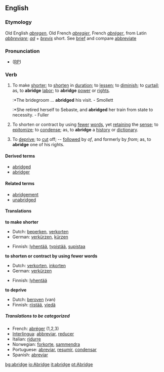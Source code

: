 ==English==
===Etymology===
Old English ''[[abregen]]'', Old French ''[[abregier]]'', French ''[[abréger]]'', from Latin ''[[abbreviare]]''; ''[[ad]]'' + ''[[brevis]]'' short. See [[brief]] and compare [[abbreviate]]

===Pronunciation===
* ([[RP]]) {{IPA|/əˈbrɪdʒ/}}

===Verb===
{{en-infl-reg-other-e|abridg|e}}

# {{transitive}} To make [[shorter]]; to [[shorten]] in [[duration]]; to [[lessen]]; to [[diminish]]; to [[curtail]]; as, to '''abridge''' [[labor]]; to '''abridge''' [[power]] or [[right]]s.
#:*The bridegroom ... '''abridged''' his visit. - Smollett
#:*She retired herself to Sebaste, and '''abridged''' her train from state to necessity. - Fuller
# {{transitive}} To shorten or contract by using [[fewer]] [[word]]s, yet [[retaining]] the [[sense]]; to [[epitomize]]; to [[condense]]; as, to '''abridge''' a [[history]] or [[dictionary]].
# {{transitive}} To [[deprive]]; to [[cut]] off; -- [[follow]]ed by ''of'', and formerly by ''from''; as, to '''abridge''' one of his rights.

====Derived terms====
* [[abridged]]
* [[abridger]]

====Related terms====
* [[abridgement]]
* [[unabridged]]

====Translations====
'''to make shorter'''
{{top}}
*Dutch: [[beperken]], [[verkorten]]
*German: [[verkürzen]], [[kürzen]]
{{mid}}
*Finnish: [[lyhentää]], [[typistää]], [[supistaa]]
{{bottom}}

'''to shorten or contract by using fewer words'''
{{top}}
*Dutch: [[verkorten]], [[inkorten]]
*German: [[verkürzen]]
{{mid}}
*Finnish: [[lyhentää]]
{{bottom}}

'''to deprive'''
{{top}}
*Dutch: [[beroven]] (van)
*Finnish: [[riistää]], [[viedä]]
{{mid}}
{{bottom}}

=====Translations to be categorized=====
{{checktrans}}
*French: [[abréger]] (1,2,3)
*[[Interlingua]]: [[abbreviar]], [[reducer]]
*Italian: [[ridurre]]
*Norwegian: [[forkorte]], [[sammendra]]
*Portuguese: [[abreviar]], [[resumir]], [[condensar]]
*Spanish: [[abreviar]]


[[bg:abridge]]
[[io:Abridge]]
[[it:abridge]]
[[pt:Abridge]]